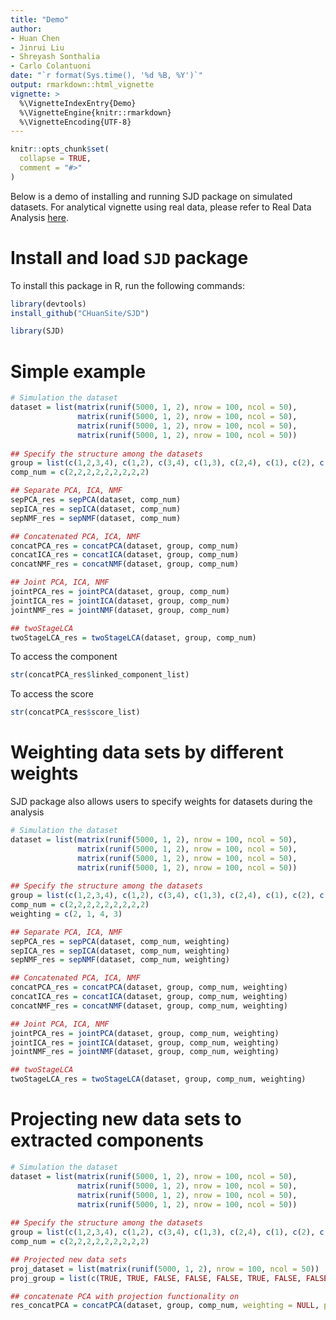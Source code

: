 ```yaml
---
title: "Demo"
author: 
- Huan Chen
- Jinrui Liu
- Shreyash Sonthalia
- Carlo Colantuoni
date: "`r format(Sys.time(), '%d %B, %Y')`"
output: rmarkdown::html_vignette
vignette: >
  %\VignetteIndexEntry{Demo}
  %\VignetteEngine{knitr::rmarkdown}
  %\VignetteEncoding{UTF-8}
---
```


```r
knitr::opts_chunk$set(
  collapse = TRUE,
  comment = "#>"
)
```

Below is a demo of installing and running SJD package on simulated datasets. For analytical vignette using real data, please refer to Real Data Analysis [here](https://chuansite.github.io/SJD/articles/StructralJointDecomposition.html).

# Install and load `SJD` package

To install this package in R, run the following commands:

```R
library(devtools)
install_github("CHuanSite/SJD")
```

```r
library(SJD)
```


# Simple example
```r
# Simulation the dataset
dataset = list(matrix(runif(5000, 1, 2), nrow = 100, ncol = 50),
               matrix(runif(5000, 1, 2), nrow = 100, ncol = 50),
               matrix(runif(5000, 1, 2), nrow = 100, ncol = 50),
               matrix(runif(5000, 1, 2), nrow = 100, ncol = 50))
               
## Specify the structure among the datasets
group = list(c(1,2,3,4), c(1,2), c(3,4), c(1,3), c(2,4), c(1), c(2), c(3), c(4))
comp_num = c(2,2,2,2,2,2,2,2,2)

## Separate PCA, ICA, NMF
sepPCA_res = sepPCA(dataset, comp_num)
sepICA_res = sepICA(dataset, comp_num)
sepNMF_res = sepNMF(dataset, comp_num)

## Concatenated PCA, ICA, NMF
concatPCA_res = concatPCA(dataset, group, comp_num)
concatICA_res = concatICA(dataset, group, comp_num)
concatNMF_res = concatNMF(dataset, group, comp_num)

## Joint PCA, ICA, NMF
jointPCA_res = jointPCA(dataset, group, comp_num)
jointICA_res = jointICA(dataset, group, comp_num)
jointNMF_res = jointNMF(dataset, group, comp_num)

## twoStageLCA
twoStageLCA_res = twoStageLCA(dataset, group, comp_num)
```

To access the component
```r
str(concatPCA_res$linked_component_list)
```

To access the score
```r
str(concatPCA_res$score_list)
```

# Weighting data sets by different weights

SJD package also allows users to specify weights for datasets during the analysis

```r
# Simulation the dataset
dataset = list(matrix(runif(5000, 1, 2), nrow = 100, ncol = 50),
               matrix(runif(5000, 1, 2), nrow = 100, ncol = 50),
               matrix(runif(5000, 1, 2), nrow = 100, ncol = 50),
               matrix(runif(5000, 1, 2), nrow = 100, ncol = 50))
               
## Specify the structure among the datasets
group = list(c(1,2,3,4), c(1,2), c(3,4), c(1,3), c(2,4), c(1), c(2), c(3), c(4))
comp_num = c(2,2,2,2,2,2,2,2,2)
weighting = c(2, 1, 4, 3)

## Separate PCA, ICA, NMF
sepPCA_res = sepPCA(dataset, comp_num, weighting)
sepICA_res = sepICA(dataset, comp_num, weighting)
sepNMF_res = sepNMF(dataset, comp_num, weighting)

## Concatenated PCA, ICA, NMF
concatPCA_res = concatPCA(dataset, group, comp_num, weighting)
concatICA_res = concatICA(dataset, group, comp_num, weighting)
concatNMF_res = concatNMF(dataset, group, comp_num, weighting)

## Joint PCA, ICA, NMF
jointPCA_res = jointPCA(dataset, group, comp_num, weighting)
jointICA_res = jointICA(dataset, group, comp_num, weighting)
jointNMF_res = jointNMF(dataset, group, comp_num, weighting)

## twoStageLCA
twoStageLCA_res = twoStageLCA(dataset, group, comp_num, weighting)
```

# Projecting new data sets to extracted components

```r
# Simulation the dataset
dataset = list(matrix(runif(5000, 1, 2), nrow = 100, ncol = 50),
               matrix(runif(5000, 1, 2), nrow = 100, ncol = 50),
               matrix(runif(5000, 1, 2), nrow = 100, ncol = 50),
               matrix(runif(5000, 1, 2), nrow = 100, ncol = 50))
               
## Specify the structure among the datasets
group = list(c(1,2,3,4), c(1,2), c(3,4), c(1,3), c(2,4), c(1), c(2), c(3), c(4))
comp_num = c(2,2,2,2,2,2,2,2,2)

## Projected new data sets
proj_dataset = list(matrix(runif(5000, 1, 2), nrow = 100, ncol = 50))
proj_group = list(c(TRUE, TRUE, FALSE, FALSE, FALSE, TRUE, FALSE, FALSE, FALSE))

## concatenate PCA with projection functionality on
res_concatPCA = concatPCA(dataset, group, comp_num, weighting = NULL, proj_dataset = proj_dataset, proj_group = proj_group)
```
